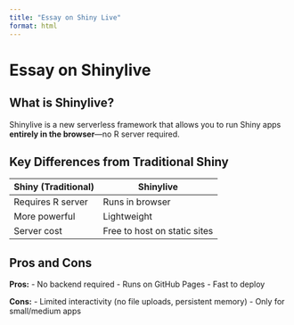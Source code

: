 ```yaml
---
title: "Essay on Shiny Live"
format: html
---
```


# Essay on Shinylive

## What is Shinylive?

Shinylive is a new serverless framework that allows you to run Shiny apps **entirely in the browser**—no R server required.

## Key Differences from Traditional Shiny

| Shiny (Traditional) | Shinylive |
|---------------------|-----------|
| Requires R server   | Runs in browser |
| More powerful       | Lightweight |
| Server cost         | Free to host on static sites |

## Pros and Cons

**Pros:**
- No backend required
- Runs on GitHub Pages
- Fast to deploy

**Cons:**
- Limited interactivity (no file uploads, persistent memory)
- Only for small/medium apps
